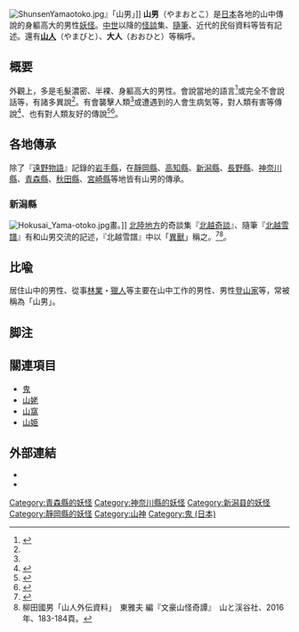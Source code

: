 [[File:ShunsenYamaotoko.jpg|right]]』「山男」]]
'''山男'''（やまおとこ）是[[日本|日本]]各地的山中傳說的身軀高大的男性[[妖怪|妖怪]]。[[中世|中世]]以降的[[怪談|怪談]]集、[[隨筆|隨筆]]、近代的民俗資料等皆有記述。還有'''[[山人|山人]]'''（やまびと）、'''大人'''（おおひと）等稱呼。

== 概要 ==
外觀上，多是毛髮濃密、半裸、身軀高大的男性。會說當地的語言<ref name="怪談集">{{Cite book|author=今野円輔|title=日本怪談集 妖怪篇|year=2004|publisher=[[中央公論新社|中央公論新社]]|series=[[中公文庫|中公文庫]]|volume=上|isbn=978-4-12-204385-5|pages=97頁}}</ref>或完全不會說話等，有諸多異說<ref name="北越奇談" />。有會襲擊人類<ref name="怪談集" />或遭遇到的人會生病気等，對人類有害等傳說<ref name="民俗語彙1">{{Cite book|author=民俗学研究所編著|editor=[[柳田國男|柳田國男]]監修|title=綜合日本民俗語彙|year=1955|publisher=[[平凡社|平凡社]]|volume=第1巻|pages=213頁}}</ref>、也有對人類友好的傳說<ref name="神話伝説辞典">{{Cite book|author=朝倉治彦他編|title=神話伝説辞典|year=1963|publisher=[[東京堂出版|東京堂出版]]|isbn=978-4-490-10033-4|pages=442頁}}</ref><ref name="民俗語彙4">{{Cite book|author=民俗学研究所編著|editor=柳田國男監修|title=綜合日本民俗語彙|year=1956|publisher=平凡社|volume=第4巻|pages=1656頁}}</ref>。

==各地傳承==
除了『[[遠野物語|遠野物語]]』記錄的[[岩手縣|岩手縣]]，在[[靜岡縣|靜岡縣]]、[[高知縣|高知縣]]、[[新潟縣|新潟縣]]、[[長野縣|長野縣]]、[[神奈川縣|神奈川縣]]、[[青森縣|青森縣]]、[[秋田縣|秋田縣]]、[[宮崎縣|宮崎縣]]等地皆有山男的傳承。

===新潟縣===
[[File:Hokusai_Yama-otoko.jpg|right]]畫。]]
[[北陸地方|北陸地方]]的奇談集『[[北越奇談|北越奇談]]』、隨筆『[[北越雪譜|北越雪譜]]』有和山男交流的記述，『北越雪譜』中以「[[異獸|異獸]]」稱之。<ref name="北越奇談">{{Cite book|author=橘崑崙|others=荒木常能監修 磯部定治訳|title=[[北越奇談|北越奇談]] 現代語訳|year=1999|publisher=野島出版|isbn=978-4-8221-0176-3|pages=149-152頁}}</ref><ref>柳田國男「山人外伝資料」　東雅夫 編『文豪山怪奇譚』　山と渓谷社、2016年、183-184頁。</ref>。

== 比喩 ==
居住山中的男性、從事[[林業|林業]]・[[獵人|獵人]]等主要在山中工作的男性、男性[[登山家|登山家]]等，常被稱為「山男」。

== 脚注 ==
{{reflist}}

==關連項目==
*[[鬼_(日本)|鬼]]
*[[山姥|山姥]]
*[[山窩|山窩]]
*[[山姫|山姫]]

==外部連結==
*{{kotobank}}
*{{kotobank|山人}}

[[Category:青森縣的妖怪|Category:青森縣的妖怪]]
[[Category:神奈川縣的妖怪|Category:神奈川縣的妖怪]]
[[Category:新潟县的妖怪|Category:新潟县的妖怪]]
[[Category:靜岡縣的妖怪|Category:靜岡縣的妖怪]]
[[Category:山神|Category:山神]]
[[Category:鬼_(日本)|Category:鬼 (日本)]]